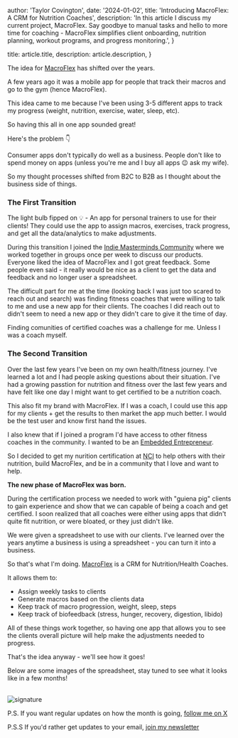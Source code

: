 
  author: 'Taylor Covington',
  date: '2024-01-02',
  title: 'Introducing MacroFlex: A CRM for Nutrition Coaches',
  description:
    'In this article I discuss my current project, MacroFlex. Say goodbye to manual tasks and hello to more time for coaching - MacroFlex simplifies client onboarding, nutrition planning, workout programs, and progress monitoring.',
}

  title: article.title,
  description: article.description,
}


The idea for [MacroFlex](www.macroflex.io) has shifted over the years.

A few years ago it was a mobile app for people that track their macros and go to the gym (hence MacroFlex).

This idea came to me because I've been using 3-5 different apps to track my progress (weight, nutrition, exercise, water, sleep, etc).

So having this all in one app sounded great!

Here's the problem 👇

Consumer apps don't typically do well as a business. People don't like to spend money on apps (unless you're me and I buy all apps 😉 ask my wife).

So my thought processes shifted from B2C to B2B as I thought about the business side of things.

### The First Transition

The light bulb fipped on 💡 - An app for personal trainers to use for their clients! They could use the app to assign macros, exercises, track progress, and get all the data/analytics to make adjustments.

During this transition I joined the [Indie Masterminds Community](https://indiemasterminds.com/) where we worked together in groups once per week to discuss our products. Everyone liked the idea of MacroFlex and I got great feedback. Some people even said - it really would be nice as a client to get the data and feedback and no longer user a spreadsheet.

The difficult part for me at the time (looking back I was just too scared to reach out and search) was finding fitness coaches that were willing to talk to me and use a new app for their clients. The coaches I did reach out to didn't seem to need a new app or they didn't care to give it the time of day.

Finding comunities of certified coaches was a challenge for me. Unless I was a coach myself.

### The Second Transition

Over the last few years I've been on my own health/fitness journey. I've learned a lot and I had people asking questions about their situation. I've had a growing passtion for nutrition and fitness over the last few years and have felt like one day I might want to get certified to be a nutrition coach.

This also fit my brand with MacroFlex. If I was a coach, I could use this app for my clients + get the results to then market the app much better. I would be the test user and know first hand the issues.

I also knew that if I joined a program I'd have access to other fitness coaches in the community. I wanted to be an [Embedded Entrepreneur](https://www.embeddedentrepreneur.com/).

So I decided to get my nurition certification at [NCI](https://ncicertifications.com) to help others with their nutrition, build MacroFlex, and be in a community that I love and want to help.

**The new phase of MacroFlex was born.**

During the certification process we needed to work with "guiena pig" clients to gain experience and show that we can capable of being a coach and get certified. I soon realized that all coaches were either using apps that didn't quite fit nutrition, or were bloated, or they just didn't like.

We were given a spreadsheet to use with our clients. I've learned over the years anytime a business is using a spreadsheet - you can turn it into a business.

So that's what I'm doing. [MacroFlex](www.macroflex.io) is a CRM for Nutrition/Health Coaches.

It allows them to:

- Assign weekly tasks to clients
- Generate macros based on the clients data
- Keep track of macro progression, weight, sleep, steps
- Keep track of biofeedback (stress, hunger, recovery, digestion, libido)

All of these things work together, so having one app that allows you to see the clients overall picture will help make the adjustments needed to progress.

That's the idea anyway - we'll see how it goes!

Below are some images of the spreadsheet, stay tuned to see what it looks like in a few months!

<div className="flex w-full flex-wrap gap-2">
  <Image height={250} src={screenshot2} alt="" />
  <Image height={250} src={screenshot3} alt="" />
</div>

<Image src={signature} alt="signature" width={150} />

P.S. If you want regular updates on how the month is going, [follow me on X](https://twitter.com/buildwithtaylor)

P.S.S If you'd rather get updates to your email, [join my newsletter](https://indiepa.ge/taylorcovington)

